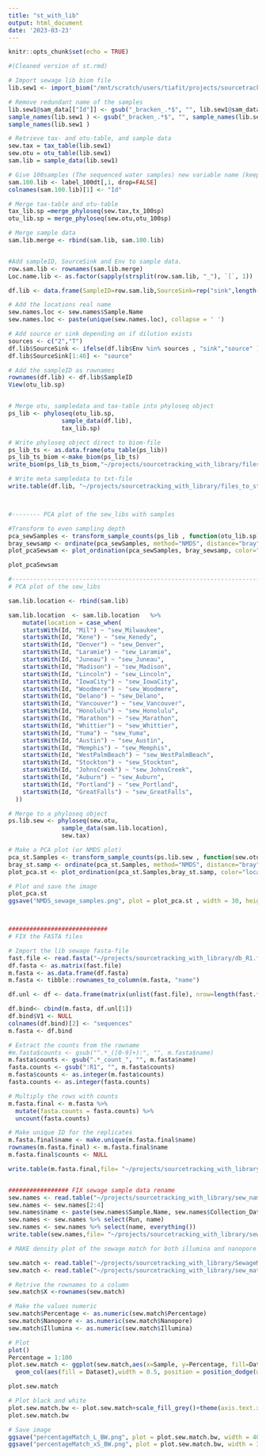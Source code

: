 ```yaml
---
title: "st_with_lib"
output: html_document
date: '2023-03-23'
---
```


```r
knitr::opts_chunk$set(echo = TRUE)

#(Cleaned version of st.rmd)

# Import sewage lib biom file 
lib.sew1 <- import_biom("/mnt/scratch/users/tiafit/projects/sourcetracking_with_library/sew_sample_fixed.biom")

# Remove redundant name of the samples
lib.sew1@sam_data[["Id"]] <- gsub("_bracken_.*$", "", lib.sew1@sam_data[["Id"]])
sample_names(lib.sew1 ) <- gsub("_bracken_.*$", "", sample_names(lib.sew1 ))
sample_names(lib.sew1 )

# Retrieve tax- and otu-table, and sample data
sew.tax = tax_table(lib.sew1)
sew.otu = otu_table(lib.sew1)
sam.lib = sample_data(lib.sew1)

# Give 100samples (The sequenced water samples) new variable name (keep only sample (Id))
sam.100.lib <- label_100dt[,1, drop=FALSE]
colnames(sam.100.lib)[1] <- "Id"

# Merge tax-table and otu-table
tax_lib.sp =merge_phyloseq(sew.tax,tx_100sp)
otu_lib.sp = merge_phyloseq(sew.otu,otu_100sp)

# Merge sample data
sam.lib.merge <- rbind(sam.lib, sam.100.lib)


#Add sampleID, SourceSink and Env to sample data.
row.sam.lib <- rownames(sam.lib.merge)
Loc.name.lib <- as.factor(sapply(strsplit(row.sam.lib, "_"), `[`, 1))

df.lib <- data.frame(SampleID=row.sam.lib,SourceSink=rep("sink",length(row.sam.lib)),location=Loc.name.lib)

# Add the locations real name
sew.names.loc <- sew.names$Sample.Name
sew.names.loc <- paste(unique(sew.names.loc), collapse = ' ')

# Add source or sink depending on if dilution exists
sources <- c("2","T")
df.lib$SourceSink <- ifelse(df.lib$Env %in% sources , "sink","source" )
df.lib$SourceSink[1:46] <- "source" 

# Add the sampleID as rownames
rownames(df.lib) <- df.lib$SampleID
View(otu_lib.sp)


# Merge otu, sampledata and tax-table into phyloseq object
ps_lib <- phyloseq(otu_lib.sp, 
               sample_data(df.lib), 
               tax_lib.sp)

# Write phyloseq object direct to biom-file
ps_lib_ts <- as.data.frame(otu_table(ps_lib))
ps_lib_ts_biom <-make_biom(ps_lib_ts)
write_biom(ps_lib_ts_biom,"~/projects/sourcetracking_with_library/files_to_st/lib_for_st_complete_fix.biom")

# Write meta sampledata to txt-file
write.table(df.lib, "~/projects/sourcetracking_with_library/files_to_st/sam_only_sew_as_source.txt",quote=FALSE,sep="\t",row.names = FALSE)



#-------- PCA plot of the sew_libs with samples

#Transform to even sampling depth
pca_sewSamples <- transform_sample_counts(ps_lib , function(otu_lib.sp) otu_lib.sp/sum(otu_lib.sp))
bray_sewsamp <- ordinate(pca_sewSamples, method="NMDS", distance="bray")
plot_pcaSewsam <- plot_ordination(pca_sewSamples, bray_sewsamp, color="location", title="Bray NMDS sewage and water samples samples", label= "location")

plot_pcaSewsam

#------------------------------------------------------------------------------------------
# PCA plot of the sew_libs 

sam.lib.location <- rbind(sam.lib)

sam.lib.location  <- sam.lib.location   %>%
    mutate(location = case_when(
    startsWith(Id, "Mil") ~ "sew_Milwaukee",
    startsWith(Id, "Kene") ~ "sew_Kenedy",
    startsWith(Id, "Denver") ~ "sew_Denver",
    startsWith(Id, "Laramie") ~ "sew_Laramie",
    startsWith(Id, "Juneau") ~ "sew_Juneau",
    startsWith(Id, "Madison") ~ "sew_Madison",
    startsWith(Id, "Lincoln") ~ "sew_Lincoln",
    startsWith(Id, "IowaCity") ~ "sew_IowaCity",
    startsWith(Id, "Woodmere") ~ "sew_Woodmere",
    startsWith(Id, "Delano") ~ "sew_Delano",
    startsWith(Id, "Vancouver") ~ "sew_Vancouver",
    startsWith(Id, "Honolulu") ~ "sew_Honolulu",
    startsWith(Id, "Marathon") ~ "sew_Marathon",
    startsWith(Id, "Whittier") ~ "sew_Whittier",
    startsWith(Id, "Yuma") ~ "sew_Yuma",
    startsWith(Id, "Austin") ~ "sew_Austin",
    startsWith(Id, "Memphis") ~ "sew_Memphis",
    startsWith(Id, "WestPalmBeach") ~ "sew_WestPalmBeach",
    startsWith(Id, "Stockton") ~ "sew_Stockton",
    startsWith(Id, "JohnsCreek") ~ "sew_JohnsCreek",
    startsWith(Id, "Auburn") ~ "sew_Auburn",
    startsWith(Id, "Portland") ~ "sew_Portland",
    startsWith(Id, "GreatFalls") ~ "sew_GreatFalls",
  ))

# Merge to a phyloseq object 
ps.lib.sew <- phyloseq(sew.otu, 
               sample_data(sam.lib.location), 
               sew.tax)

# Make a PCA plot (or NMDS plot)
pca_st.Samples <- transform_sample_counts(ps.lib.sew , function(sew.otu) sew.otu/sum(sew.otu))
bray_st.samp <- ordinate(pca_st.Samples, method="NMDS", distance="bray")
plot_pca.st <- plot_ordination(pca_st.Samples,bray_st.samp, color="location", title="Bray NMDS sewage samples", label= "location")

# Plot and save the image
plot_pca.st 
ggsave("NMDS_sewage_samples.png", plot = plot_pca.st , width = 30, height = 20, units = "cm",dpi=1080)



############################
# FIX the FASTA files

# Import the lib sewage fasta-file
fast.file <- read.fasta("~/projects/sourcetracking_with_library/db_R1.fasta")
df.fasta <- as.matrix(fast.file)
m.fasta <- as.data.frame(df.fasta)
m.fasta <- tibble::rownames_to_column(m.fasta, "name")

df.unl <- df <- data.frame(matrix(unlist(fast.file), nrow=length(fast.file), byrow=TRUE))

df.bind<- cbind(m.fasta, df.unl[1])
df.bind$V1 <- NULL
colnames(df.bind)[2] <- "sequences"
m.fasta <- df.bind

# Extract the counts from the rowname 
#m.fasta$counts <- gsub("^.*_([0-9]+):", "", m.fasta$name)
m.fasta$counts <- gsub(".*_count_", "", m.fasta$name)
fasta.counts <- gsub(":R1", "", m.fasta$counts)
m.fasta$counts <- as.integer(m.fasta$counts)
fasta.counts <- as.integer(fasta.counts)

# Multiply the rows with counts 
m.fasta.final <- m.fasta %>%
  mutate(fasta.counts = fasta.counts) %>%
  uncount(fasta.counts)

# Make unique ID for the replicates 
m.fasta.final$name <- make.unique(m.fasta.final$name)
rownames(m.fasta.final) <- m.fasta.final$name
m.fasta.final$counts <- NULL

write.table(m.fasta.final,file= "~/projects/sourcetracking_with_library/df.txt",sep="\t",row.names=FALSE,quote = FALSE)


################# FIX sewage sample data rename
sew.names <- read.table("~/projects/sourcetracking_with_library/sew_names.txt", header=T, sep="\t")
sew.names <- sew.names[2:4]
sew.names$name <- paste(sew.names$Sample.Name, sew.names$Collection_Date, sep="_")
sew.names <- sew.names %>% select(Run, name)
sew.names <- sew.names %>% select(name, everything())
write.table(sew.names,file= "~/projects/sourcetracking_with_library/sew_names_fixed.txt",sep="\t",row.names=FALSE,  col.names=FALSE,quote = FALSE)


```


```r
# MAKE density plot of the sewage match for both illumina and nanopore

sew.match <- read.table("~/projects/sourcetracking_with_library/SewageMatchFix.txt", header=T, sep="\t")
sew.match <- read.table("~/projects/sourcetracking_with_library/sew_match.txt", header=T, sep="\t")

# Retrive the rownames to a column
sew.match$X <-rownames(sew.match)

# Make the values numeric
sew.match$Percentage <- as.numeric(sew.match$Percentage)
sew.match$Nanopore <- as.numeric(sew.match$Nanopore)
sew.match$Illumina <- as.numeric(sew.match$Illumina)

# Plot
plot()
Percentage = 1:100
plot.sew.match <- ggplot(sew.match,aes(x=Sample, y=Percentage, fill=Dataset)) + geom_bar(stat="identity", position=position_dodge(width = 0.5),color="black") + theme_bw()+
  geom_col(aes(fill = Dataset),width = 0.5, position = position_dodge(width = 0.5)) +scale_fill_brewer(palette="Paired") + ylab("Match with sewage (%)") #+ theme_minimal()

plot.sew.match

# Plot black and white
plot.sew.match.bw <- plot.sew.match+scale_fill_grey()+theme(axis.text.x=element_text(angle=90, vjust=0.5),plot.title = element_text(hjust = 0.5))#+ scale# +theme_bw()# 
plot.sew.match.bw

# Save image 
ggsave("percentageMatch_L_BW.png", plot = plot.sew.match.bw, width = 40, height = 20, units = "cm",dpi=2000)
ggsave("percentageMatch_xS_BW.png", plot = plot.sew.match.bw, width = 30, height = 20, units = "cm",dpi=320)
```
